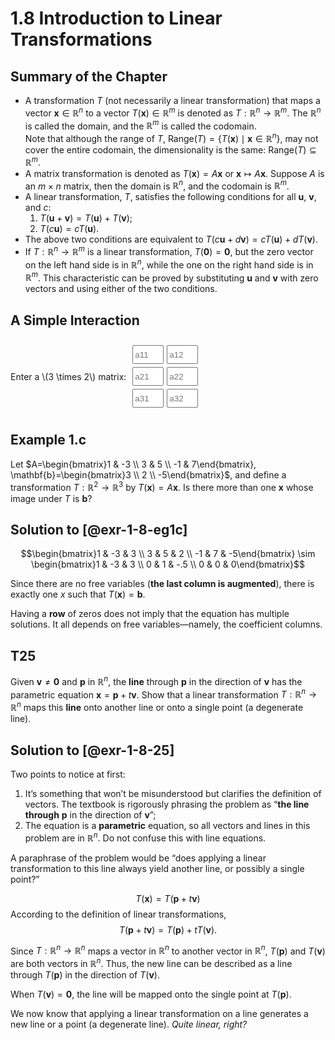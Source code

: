 # 1.8 Introduction to Linear Transformations {.unnumbered}

::: {.callout-tip}

## Summary of the Chapter

- A transformation $T$ (not necessarily a linear transformation) that maps a vector $\mathbf{x}\in\mathbb{R}^n$ to a vector $T(\mathbf{x})\in\mathbb{R}^m$ is denoted as $T: \mathbb{R}^n\to\mathbb{R}^m$. The $\mathbb{R}^n$ is called the domain, and the $\mathbb{R}^m$ is called the codomain. \
Note that although the range of $T$, $\text{Range}(T)=\{T(\mathbf{x})\mid\mathbf{x}\in\mathbb{R}^n\}$, may not cover the entire codomain, the dimensionality is the same: $\text{Range}(T)\subseteq \mathbb{R}^m$.
- A matrix transformation is denoted as $T(\mathbf{x})=A\mathbf{x}$ or $\mathbf{x}\mapsto A\mathbf{x}$. Suppose $A$ is an $m\times n$ matrix, then the domain is $\mathbb{R}^n$, and the codomain is $\mathbb{R}^m$.
- A linear transformation, $T$, satisfies the following conditions for all $\mathbf{u}$, $\mathbf{v}$, and $c$:
    1. $T(\mathbf{u}+\mathbf{v})=T(\mathbf{u})+T(\mathbf{v})$;
    2. $T(c\mathbf{u})=c T(\mathbf{u})$.
- The above two conditions are equivalent to $T(c\mathbf{u}+d\mathbf{v})=c T(\mathbf{u})+d T(\mathbf{v})$.
- If $T: \mathbb{R}^n \to \mathbb{R}^m$ is a linear transformation, $T(\mathbf{0})=\mathbf{0}$, but the zero vector on the left hand side is in $\mathbb{R}^n$, while the one on the right hand side is in $\mathbb{R}^m$. This characteristic can be proved by substituting $\mathbf{u}$ and $\mathbf{v}$ with zero vectors and using either of the two conditions. 
:::

::: {.callout-tip}

## A Simple Interaction

```{=html}
<div>
  <div style="display: flex; align-items: center; gap: 10px;">
    <div style="display: flex; align-items: center; height: 120px;">
      Enter a&nbsp;\(3 \times 2\)&nbsp;matrix:
    </div>
    <div style="display: grid; grid-template-columns: 50px 50px; grid-template-rows: 30px 30px 30px; gap: 5px;">
      <input type="number" id="a11" placeholder="a11" style="width:50px;">
      <input type="number" id="a12" placeholder="a12" style="width:50px;">
      <input type="number" id="a21" placeholder="a21" style="width:50px;">
      <input type="number" id="a22" placeholder="a22" style="width:50px;">
      <input type="number" id="a31" placeholder="a31" style="width:50px;">
      <input type="number" id="a32" placeholder="a32" style="width:50px;">
    </div>
  </div>
  <div id="result"></div>
</div>

<script>
function updateFormula() {
  // Read matrix values; default to 0 if empty
  let a11 = document.getElementById('a11').value || 0;
  let a12 = document.getElementById('a12').value || 0;
  let a21 = document.getElementById('a21').value || 0;
  let a22 = document.getElementById('a22').value || 0;
  let a31 = document.getElementById('a31').value || 0;
  let a32 = document.getElementById('a32').value || 0;

  // Build LaTeX formula for transformation R^2 -> R^3
  let latex = `
  \\[
  \\begin{bmatrix}
    ${a11} & ${a12} \\\\
    ${a21} & ${a22} \\\\
    ${a31} & ${a32}
  \\end{bmatrix}
  \\begin{bmatrix}
    x_1 \\\\
    x_2
  \\end{bmatrix}
  =
  \\begin{bmatrix}
    ${a11}x_1 + ${a12}x_2 \\\\
    ${a21}x_1 + ${a22}x_2 \\\\
    ${a31}x_1 + ${a32}x_2
  \\end{bmatrix}
  \\]
  `;

  // Display LaTeX
  document.getElementById('result').innerHTML = latex;

  // Trigger MathJax to render the new LaTeX
  if (window.MathJax) {
    MathJax.typesetPromise();
  }
}

// Add event listeners to all inputs to update dynamically
['a11','a12','a21','a22','a31','a32'].forEach(id => {
  document.getElementById(id).addEventListener('input', updateFormula);
});

// Initial render
updateFormula();
</script>
```

:::

::: {#exr-1-8-eg1c}

## Example 1.c

Let $A=\begin{bmatrix}1 & -3 \\ 3 & 5 \\ -1 & 7\end{bmatrix}, \mathbf{b}=\begin{bmatrix}3 \\ 2 \\ -5\end{bmatrix}$, and define a transformation $T: \mathbb{R}^2 \to \mathbb{R}^3$ by $T(\mathbf{x})=A\mathbf{x}$. Is there more than one $\mathbf{x}$ whose image under $T$ is $\mathbf{b}$?
:::

::: {.solution}

## Solution to [@exr-1-8-eg1c]

$$\begin{bmatrix}1 & -3 & 3 \\ 3 & 5 & 2 \\ -1 & 7 & -5\end{bmatrix} \sim \begin{bmatrix}1 & -3 & 3 \\ 0 & 1 & -.5 \\ 0 & 0 & 0\end{bmatrix}$$

Since there are no free variables (**the last column is augmented**), there is exactly one $x$ such that $T(\mathbf{x})=\mathbf{b}$.
:::

::: {.remark}

Having a **row** of zeros does not imply that the equation has multiple solutions. It all depends on free variables---namely, the coefficient columns.
:::

::: {#exr-1-8-25}

## T25

Given $\mathbf{v}\neq\mathbf{0}$ and $\mathbf{p}$ in $\mathbb{R}^n$, the **line** through $\mathbf{p}$ in the direction of $\mathbf{v}$ has the parametric equation $\mathbf{x} = \mathbf{p} + t\mathbf{v}$. Show that a linear transformation $T: \mathbb{R}^n \to \mathbb{R}^n$ maps this **line** onto another line or onto a single point (a degenerate line).
:::

::: {.solution}

## Solution to [@exr-1-8-25]

Two points to notice at first:

1. It's something that won't be misunderstood but clarifies the definition of vectors. The textbook is rigorously phrasing the problem as "**the line through** $\mathbf{p}$ in the direction of $\mathbf{v}$";
2. The equation is a **parametric** equation, so all vectors and lines in this problem are in $\mathbb{R}^n$. Do not confuse this with line equations.

A paraphrase of the problem would be "does applying a linear transformation to this line always yield another line, or possibly a single point?"

$$T(\mathbf{x})=T(\mathbf{p}+t\mathbf{v})$$
According to the definition of linear transformations,
$$T(\mathbf{p}+t\mathbf{v})=T(\mathbf{p})+t T(\mathbf{v}).$$

Since $T:\mathbb{R}^n\to\mathbb{R}^n$ maps a vector in $\mathbb{R}^n$ to another vector in $\mathbb{R}^n$, $T(\mathbf{p})$ and $T(\mathbf{v})$ are both vectors in $\mathbb{R}^n$. Thus, the new line can be described as a line through $T(\mathbf{p})$ in the direction of $T(\mathbf{v})$.

When $T(\mathbf{v})=\mathbf{0}$, the line will be mapped onto the single point at $T(\mathbf{p})$.
:::

::: {.remark}

We now know that applying a linear transformation on a line generates a new line or a point (a degenerate line). *Quite linear, right?*
:::